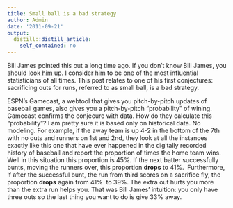 ```yaml
---
title: Small ball is a bad strategy
author: Admin
date: '2011-09-21'
output:
  distill::distill_article:
    self_contained: no
---
```


Bill James pointed this out a long time ago. If you don&#8217;t know Bill James, you should <a href="http://en.wikipedia.org/wiki/Bill_James" target="_blank">look him up</a>. I consider him to be one of the most influential statisticians of all times. This post relates to one of his first conjectures: sacrificing outs for runs, referred to as small ball, is a bad strategy. 

ESPN&#8217;s Gamecast, a webtool that gives you pitch-by-pitch updates of baseball games, also gives you a pitch-by-pitch &#8220;probability&#8221; of wining. Gamecast confirms the conjecure with data. How do they calculate this &#8220;probability&#8221;? I am pretty sure it is based only on historical data. No modeling. For example, if the away team is up 4-2 in the bottom of the 7th with no outs and runners on 1st and 2nd, they look at all the instances exactly like this one that have ever happened in the digitally recorded history of baseball and report the proportion of times the home team wins. Well in this situation this proportion is 45%. If the next batter successfully bunts, moving the runners over, this proportion **drops** to 41%.  Furthermore, if after the successful bunt, the run from third scores on a sacrifice fly, the proportion **drops** again from 41%  to 39%. The extra out hurts you more than the extra run helps you. That was Bill James&#8217; intuition: you only have three outs so the last thing you want to do is give 33% away. 
